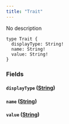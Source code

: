 ```yaml
---
title: "Trait"
---
```


No description

```
type Trait {
  displayType: String!
  name: String!
  value: String!
}

```

### Fields[](#fields "Direct link to heading")

#### `displayType` ([String](/developer/graphql-api/references/scalars/string))[](#displaytype-string "Direct link to heading")

#### `name` ([String](/developer/graphql-api/references/scalars/string))[](#name-string "Direct link to heading")

#### `value` ([String](/developer/graphql-api/references/scalars/string))[](#value-string "Direct link to heading")